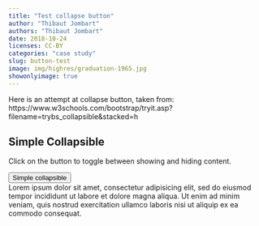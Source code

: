 ```yaml
---
title: "Test collapse button"
author: "Thibaut Jombart"
authors: "Thibaut Jombart"
date: 2018-10-24
licenses: CC-BY
categories: "case study"
slug: button-test
image: img/highres/graduation-1965.jpg
showonlyimage: true
---
```



Here is an attempt at collapse button, taken from:
https://www.w3schools.com/bootstrap/tryit.asp?filename=trybs_collapsible&stacked=h


<div class="container">
  <h2>Simple Collapsible</h2>
  <p>Click on the button to toggle between showing and hiding content.</p>
  <button type="button" class="btn btn-info" data-toggle="collapse" data-target="#demo">Simple collapsible</button>
  <div id="demo" class="collapse">
Lorem ipsum dolor sit amet, consectetur adipisicing elit,
sed do eiusmod tempor incididunt ut labore et dolore magna aliqua. Ut enim ad minim veniam,
quis nostrud exercitation ullamco laboris nisi ut aliquip ex ea commodo consequat.
  </div>
</div>


